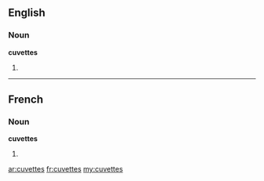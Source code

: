 ==English==

===Noun===
'''cuvettes'''

# {{plural of|[[cuvette]]}}

----

==French==

===Noun===
'''cuvettes''' {{f}}

# {{plural of|[[cuvette]]|lang=fr}}

[[ar:cuvettes]]
[[fr:cuvettes]]
[[my:cuvettes]]